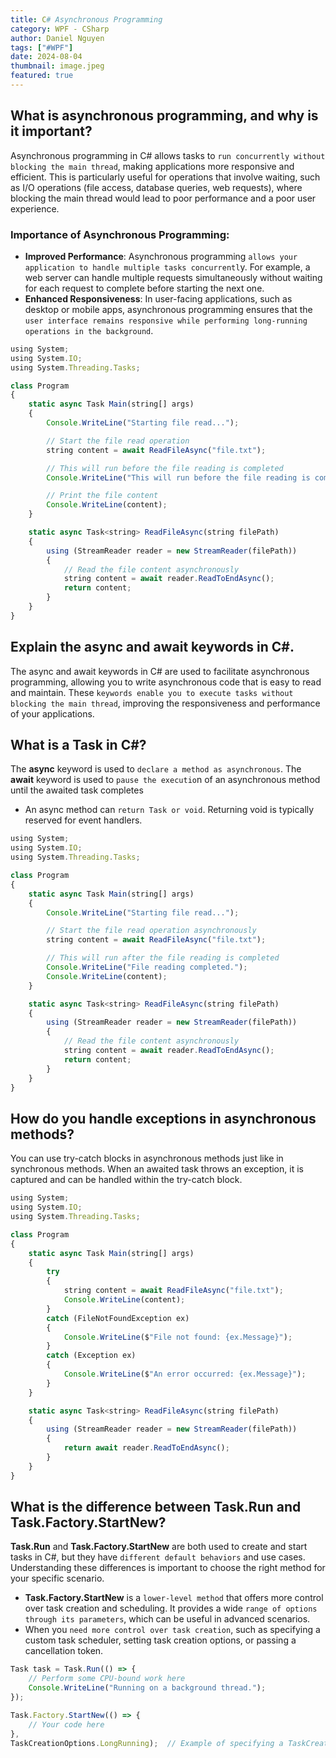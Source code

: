 ```yaml
---
title: C# Asynchronous Programming
category: WPF - CSharp
author: Daniel Nguyen
tags: ["#WPF"]
date: 2024-08-04
thumbnail: image.jpeg
featured: true
---
```


## What is asynchronous programming, and why is it important?

Asynchronous programming in C# allows tasks to `run concurrently without blocking the main thread`, making applications 
more responsive and efficient. This is particularly useful for operations that involve waiting, such as I/O operations 
(file access, database queries, web requests), where blocking the main thread would lead to poor performance and a poor 
user experience.

### Importance of Asynchronous Programming:

- **Improved Performance**: Asynchronous programming `allows your application to handle multiple tasks concurrentl`y. 
For example, a web server can handle multiple requests simultaneously without waiting for each request to complete 
before starting the next one.
- **Enhanced Responsiveness**: In user-facing applications, such as desktop or mobile apps, asynchronous 
programming ensures that the `user interface remains responsive while performing long-running operations in the background`.

```javascript
using System;
using System.IO;
using System.Threading.Tasks;

class Program
{
    static async Task Main(string[] args)
    {
        Console.WriteLine("Starting file read...");

        // Start the file read operation
        string content = await ReadFileAsync("file.txt");

        // This will run before the file reading is completed
        Console.WriteLine("This will run before the file reading is completed.");

        // Print the file content
        Console.WriteLine(content);
    }

    static async Task<string> ReadFileAsync(string filePath)
    {
        using (StreamReader reader = new StreamReader(filePath))
        {
            // Read the file content asynchronously
            string content = await reader.ReadToEndAsync();
            return content;
        }
    }
}
```

## Explain the async and await keywords in C#.

The async and await keywords in C# are used to facilitate asynchronous programming, allowing you to write 
asynchronous code that is easy to read and maintain. These `keywords enable you to execute tasks without blocking the main thread`, 
improving the responsiveness and performance of your applications.

## What is a Task in C#?

The **async** keyword is used to `declare a method as asynchronous`. The **await** keyword is used to 
`pause the executio`n of an asynchronous method until the awaited task completes

- An async method can `return Task or void`. Returning void is typically reserved for event handlers.

```javascript
using System;
using System.IO;
using System.Threading.Tasks;

class Program
{
    static async Task Main(string[] args)
    {
        Console.WriteLine("Starting file read...");

        // Start the file read operation asynchronously
        string content = await ReadFileAsync("file.txt");

        // This will run after the file reading is completed
        Console.WriteLine("File reading completed.");
        Console.WriteLine(content);
    }

    static async Task<string> ReadFileAsync(string filePath)
    {
        using (StreamReader reader = new StreamReader(filePath))
        {
            // Read the file content asynchronously
            string content = await reader.ReadToEndAsync();
            return content;
        }
    }
}
```

## How do you handle exceptions in asynchronous methods?

You can use try-catch blocks in asynchronous methods just like in synchronous methods. When an awaited task throws an 
exception, it is captured and can be handled within the try-catch block.

```javascript
using System;
using System.IO;
using System.Threading.Tasks;

class Program
{
    static async Task Main(string[] args)
    {
        try
        {
            string content = await ReadFileAsync("file.txt");
            Console.WriteLine(content);
        }
        catch (FileNotFoundException ex)
        {
            Console.WriteLine($"File not found: {ex.Message}");
        }
        catch (Exception ex)
        {
            Console.WriteLine($"An error occurred: {ex.Message}");
        }
    }

    static async Task<string> ReadFileAsync(string filePath)
    {
        using (StreamReader reader = new StreamReader(filePath))
        {
            return await reader.ReadToEndAsync();
        }
    }
}
```

## What is the difference between Task.Run and Task.Factory.StartNew?   

**Task.Run** and **Task.Factory.StartNew** are both used to create and start tasks in C#, but they have 
`different default behaviors` and use cases. Understanding these differences is important to choose the right 
method for your specific scenario.

- **Task.Factory.StartNew** is a `lower-level method` that offers more control over task creation and scheduling. 
It provides a wide `range of options through its parameters`, which can be useful in advanced scenarios.
- When you `need more control over task creation`, such as specifying a custom task scheduler, 
setting task creation options, or passing a cancellation token.

```javascript
Task task = Task.Run(() => {
    // Perform some CPU-bound work here
    Console.WriteLine("Running on a background thread.");
});

Task.Factory.StartNew(() => {
    // Your code here
}, 
TaskCreationOptions.LongRunning);  // Example of specifying a TaskCreationOption
```